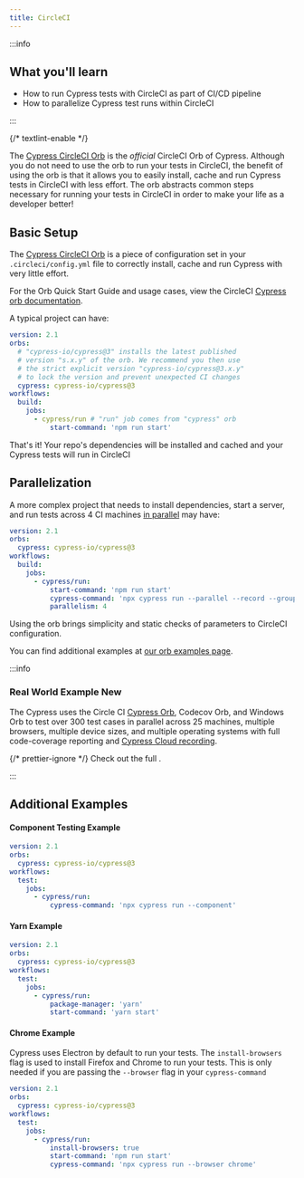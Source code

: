 ```yaml
---
title: CircleCI
---
```


:::info

## <Icon name="graduation-cap" /> What you'll learn

- How to run Cypress tests with CircleCI as part of CI/CD pipeline
- How to parallelize Cypress test runs within CircleCI

:::

{/* textlint-enable */}

The
[Cypress CircleCI Orb](https://circleci.com/developer/orbs/orb/cypress-io/cypress)
is the _official_ CircleCI Orb of Cypress. Although you do not need to use the
orb to run your tests in CircleCI, the benefit of using the orb is that it
allows you to easily install, cache and run Cypress tests in CircleCI with less
effort. The orb abstracts common steps necessary for running your tests in
CircleCI in order to make your life as a developer better!

## Basic Setup

The [Cypress CircleCI Orb](https://github.com/cypress-io/circleci-orb) is a
piece of configuration set in your `.circleci/config.yml` file to correctly
install, cache and run Cypress with very little effort.

For the Orb Quick Start Guide and usage cases, view the CircleCI
[Cypress orb documentation](https://circleci.com/developer/orbs/orb/cypress-io/cypress).

A typical project can have:

```yaml
version: 2.1
orbs:
  # "cypress-io/cypress@3" installs the latest published
  # version "s.x.y" of the orb. We recommend you then use
  # the strict explicit version "cypress-io/cypress@3.x.y"
  # to lock the version and prevent unexpected CI changes
  cypress: cypress-io/cypress@3
workflows:
  build:
    jobs:
      - cypress/run # "run" job comes from "cypress" orb
          start-command: 'npm run start'
```

That's it! Your repo's dependencies will be installed and cached and your
Cypress tests will run in CircleCI

## Parallelization

A more complex project that needs to install dependencies, start a server, and
run tests across 4 CI machines
[in parallel](/cloud/smart-orchestration/parallelization) may have:

```yaml
version: 2.1
orbs:
  cypress: cypress-io/cypress@3
workflows:
  build:
    jobs:
      - cypress/run:
          start-command: 'npm run start'
          cypress-command: 'npx cypress run --parallel --record --group all tests'
          parallelism: 4
```

Using the orb brings simplicity and static checks of parameters to CircleCI
configuration.

You can find additional examples at
[our orb examples page](https://github.com/cypress-io/circleci-orb/blob/master/src/examples).

:::info

### <Icon name="graduation-cap" /> Real World Example <Badge type="success">New</Badge>

The Cypress <Icon name="github" inline="true" contentType="rwa" /> uses the
Circle CI [Cypress Orb](https://github.com/cypress-io/circleci-orb), Codecov
Orb, and Windows Orb to test over 300 test cases in parallel across 25 machines,
multiple browsers, multiple device sizes, and multiple operating systems with
full code-coverage reporting and
[Cypress Cloud recording](https://cloud.cypress.io/projects/7s5okt).

{/* prettier-ignore */}
Check out the full <Icon name="github" inline="true" callout="RWA Circle CI configuration" url="https://github.com/cypress-io/cypress-realworld-app/blob/develop/.circleci/config.yml" />.

:::

## Additional Examples

#### Component Testing Example

```yaml
version: 2.1
orbs:
  cypress: cypress-io/cypress@3
workflows:
  test:
    jobs:
      - cypress/run:
          cypress-command: 'npx cypress run --component'
```

#### Yarn Example

```yaml
version: 2.1
orbs:
  cypress: cypress-io/cypress@3
workflows:
  test:
    jobs:
      - cypress/run:
          package-manager: 'yarn'
          start-command: 'yarn start'
```

#### Chrome Example

Cypress uses Electron by default to run your tests. The `install-browsers` flag
is used to install Firefox and Chrome to run your tests. This is only needed if
you are passing the `--browser` flag in your `cypress-command`

```yaml
version: 2.1
orbs:
  cypress: cypress-io/cypress@3
workflows:
  test:
    jobs:
      - cypress/run:
          install-browsers: true
          start-command: 'npm run start'
          cypress-command: 'npx cypress run --browser chrome'
```
